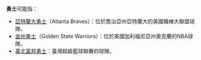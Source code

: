 '''勇士'''可能指：

*[[亞特蘭大勇士|亞特蘭大勇士]]（Atlanta Braves）：位於喬治亞州亞特蘭大的美國職棒大聯盟球隊。
*[[金州勇士|金州勇士]]（Golden State Warriors）：位於美國加利福尼亞州奧克蘭的NBA球隊。
*[[臺北富邦勇士|臺北富邦勇士]]：臺灣超級籃球聯賽的球隊。
{{Disambig|CAT=二字消歧义}}